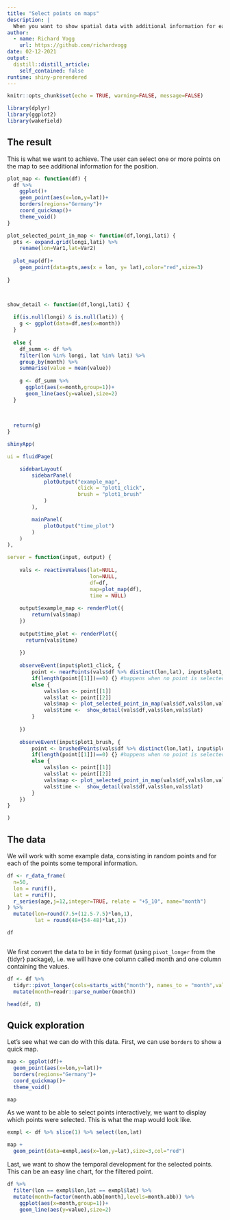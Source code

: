 ```yaml
---
title: "Select points on maps"
description: |
  When you want to show spatial data with additional information for each data point you can use shiny for interactive exploration.
author:
  - name: Richard Vogg
    url: https://github.com/richardvogg
date: 02-12-2021
output:
  distill::distill_article:
    self_contained: false
runtime: shiny-prerendered
---
```



```r
knitr::opts_chunk$set(echo = TRUE, warning=FALSE, message=FALSE)

library(dplyr)
library(ggplot2)
library(wakefield)
```

## The result

This is what we want to achieve. The user can select one or more points on the map to see additional information for the position.


```r

plot_map <- function(df) {
  df %>%
    ggplot()+
    geom_point(aes(x=lon,y=lat))+
    borders(regions="Germany")+
    coord_quickmap()+
    theme_void()
}

plot_selected_point_in_map <- function(df,longi,lati) {
  pts <- expand.grid(longi,lati) %>%
    rename(lon=Var1,lat=Var2)
  
  plot_map(df)+
    geom_point(data=pts,aes(x = lon, y= lat),color="red",size=3)
  
}



show_detail <- function(df,longi,lati) {
  
  if(is.null(longi) & is.null(lati)) {
    g <- ggplot(data=df,aes(x=month))
  }
    
  else {
    df_summ <- df %>%
    filter(lon %in% longi, lat %in% lati) %>%
    group_by(month) %>%
    summarise(value = mean(value))
  
    g <- df_summ %>%
      ggplot(aes(x=month,group=1))+
      geom_line(aes(y=value),size=2)
  }
  
  
  
  return(g)
}
```


```r

shinyApp(

ui = fluidPage(

    sidebarLayout(
        sidebarPanel(
            plotOutput("example_map", 
                       click = "plot1_click",
                       brush = "plot1_brush"
            )
        ),

        mainPanel(
            plotOutput("time_plot")
        )
    )
),

server = function(input, output) {
    
    vals <- reactiveValues(lat=NULL,
                           lon=NULL,
                           df=df,
                           map=plot_map(df),
                           time = NULL)
    
    output$example_map <- renderPlot({
        return(vals$map)
    })
    
    output$time_plot <- renderPlot({
      return(vals$time)
        
    })
    
    observeEvent(input$plot1_click, {
        point <- nearPoints(vals$df %>% distinct(lon,lat), input$plot1_click, addDist = FALSE)
        if(length(point[[1]])==0) {} #happens when no point is selected
        else {
            vals$lon <- point[[1]]
            vals$lat <- point[[2]]
            vals$map <- plot_selected_point_in_map(vals$df,vals$lon,vals$lat)
            vals$time <-  show_detail(vals$df,vals$lon,vals$lat)
        }
        
    })
    
    observeEvent(input$plot1_brush, {
        point <- brushedPoints(vals$df %>% distinct(lon,lat), input$plot1_brush)
        if(length(point[[1]])==0) {} #happens when no point is selected
        else {
            vals$lon <- point[[1]]
            vals$lat <- point[[2]]
            vals$map <- plot_selected_point_in_map(vals$df,vals$lon,vals$lat)
            vals$time <-  show_detail(vals$df,vals$lon,vals$lat)
        }
    })
}

)

```

## The data

We will work with some example data, consisting in random points and for each of the points some temporal information.

```r

df <- r_data_frame(
  n=50,
  lon = runif(), 
  lat = runif(), 
  r_series(age,j=12,integer=TRUE, relate = "+5_10", name="month")
) %>%
  mutate(lon=round(7.5+(12.5-7.5)*lon,1),
         lat = round(48+(54-48)*lat,1))

df



```

We first convert the data to be in tidy format (using `pivot_longer` from the {tidyr} package), i.e. we will have one column called month and one column containing the values.

```r
df <- df %>%
  tidyr::pivot_longer(cols=starts_with("month"), names_to = "month",values_to="value") %>%
  mutate(month=readr::parse_number(month))

head(df, 8)
```


## Quick exploration

Let's see what we can do with this data. First, we can use `borders` to show a quick map.

```r
map <- ggplot(df)+
  geom_point(aes(x=lon,y=lat))+
  borders(regions="Germany")+
  coord_quickmap()+
  theme_void()

map
```

As we want to be able to select points interactively, we want to display which points were selected. This is what the map would look like.

```r
exmpl <- df %>% slice(1) %>% select(lon,lat)

map + 
  geom_point(data=exmpl,aes(x=lon,y=lat),size=3,col="red")
```


Last, we want to show the temporal development for the selected points. This can be an easy line chart, for the filtered point.

```r
df %>%
  filter(lon == exmpl$lon,lat == exmpl$lat) %>%
  mutate(month=factor(month.abb[month],levels=month.abb)) %>%
    ggplot(aes(x=month,group=1))+
    geom_line(aes(y=value),size=2)
```

